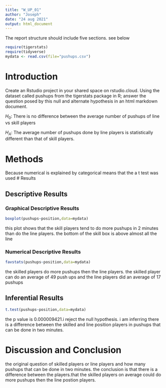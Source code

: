 ```yaml
---
title: "W_UP_01"
author: "Joseph"
date: "24 aug 2021"
output: html_document
---
```




The report structure should include five sections.  see below



```r
require(tigerstats)
require(tidyverse)
mydata <- read.csv(file="pushups.csv")
```

# Introduction

<!--In this section you explain what you are trying to show. Where did the data come from? What is the research or other question you are trying to answer?!-->

Create an Rstudio project in your shared space on rstudio.cloud.  Using the dataset called pushups from the tigerstats package in R; answer the question posed by this null and alternate hypothesis in an html markdown document.

$H_0$: There is no difference between the average number of pushups of line vs skill players

$H_A$: The average number of pushups done by line players is statistically different than that of skill players.

# Methods

<!--Decide on your methods: use "variable analysis" or other appropriate descriptors. Make sure to choose at least one graphical method and at least one numerical method.!-->
Because numerical is explained by categorical means that the a t test was used
# Results

<!--Divide this section into two sub-sections: One for your descriptive results and one for your inferential results.!-->

## Descriptive Results

### Graphical Descriptive Results
```r
boxplot(pushups~position,data=mydata)
```

this plot shows that the skill players tend to do more pushups in 2 minutes than do the line players. the bottom of the skill box is above almost all the line 
<!--Graphical results here. Make sure to show your code. Provide appropriate labels for axes, giving units if possible, and provide a good title for the graph, too. Use the graphical results to describe the patterns if any that exist in the data as focused toward the research question!-->

### Numerical Descriptive Results


<!--Numerical results go here. Use the numerical results to describe the patterns if any that exist in the data as focused toward the research question!-->
```r
favstats(pushups~position,data=mydata)
```

the skilled players do more pushups then the line players. the skilled player can do an average of 49 push ups and the line players did an average of 17 pushups  

## Inferential Results

<!--State hypothesis clearly. Make sure your discussion of the inferential test covers all the aspects that the test output produces, such as test statistic, p-value etc. Make a decision about the null hypothesis, explain the assumptions on which the selected test/procedure was based, and why the chosen procedure satisfys the assumptions and is appropriate to answer the research question!-->

```r
t.test(pushups~position,data=mydata)
```

the p value is 0.000009421.i reject the null hypothesis. i am inferring there is a difference between the skilled and line position players in pushups that can be done in two minutes.

# Discussion and Conclusion

<!--Discussion and conclusion here. If you found a relationship be sure to consider whether the relationship occurs because one of the variavbles causes the other, or whether they perhasps are related for some other reason. Watch the chapter 6 videos from the GeorgeTown videos collection.!-->

the original question of skilled players or line players and how many pushups that can be done in two minutes. the conclusion is that there is a difference between the players.that the skilled players on average could do more pushups then the line postion players.